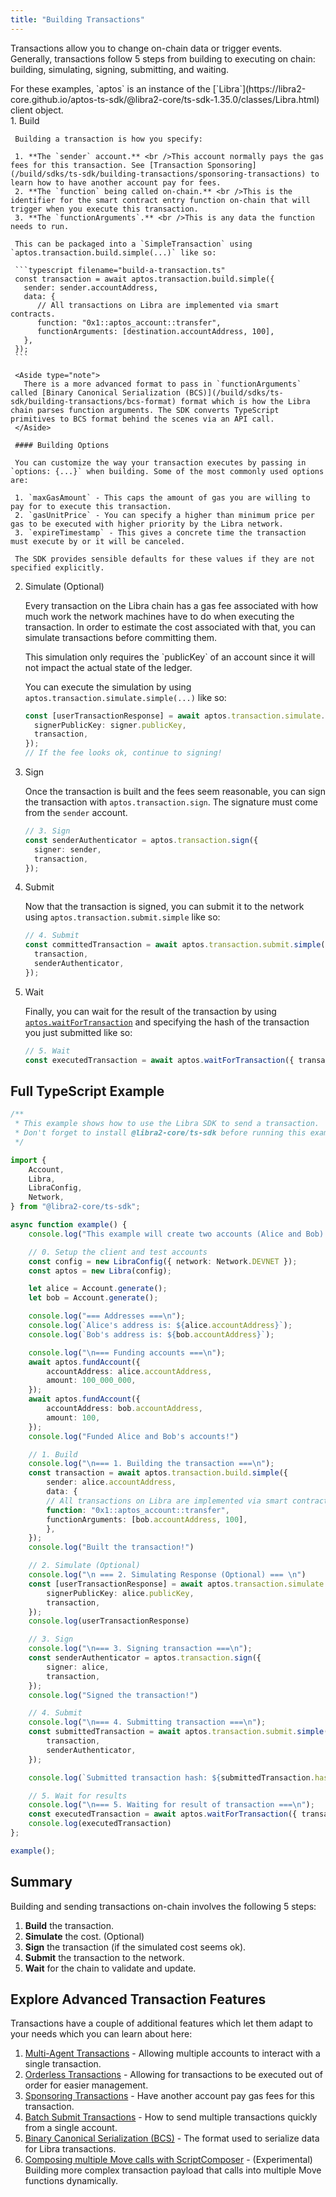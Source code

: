 ```yaml
---
title: "Building Transactions"
---
```



Transactions allow you to change on-chain data or trigger events. Generally, transactions follow 5 steps from building to executing on chain: building, simulating, signing, submitting, and waiting.

<Aside type="note">
  For these examples, `aptos` is an instance of the [`Libra`](https://libra2-core.github.io/aptos-ts-sdk/@libra2-core/ts-sdk-1.35.0/classes/Libra.html) client object.
</Aside>

<Steps>
  1. Build

     Building a transaction is how you specify:

     1. **The `sender` account.** <br />This account normally pays the gas fees for this transaction. See [Transaction Sponsoring](/build/sdks/ts-sdk/building-transactions/sponsoring-transactions) to learn how to have another account pay for fees.
     2. **The `function` being called on-chain.** <br />This is the identifier for the smart contract entry function on-chain that will trigger when you execute this transaction.
     3. **The `functionArguments`.** <br />This is any data the function needs to run.

     This can be packaged into a `SimpleTransaction` using `aptos.transaction.build.simple(...)` like so:

     ```typescript filename="build-a-transaction.ts"
     const transaction = await aptos.transaction.build.simple({
       sender: sender.accountAddress,
       data: {
     	  // All transactions on Libra are implemented via smart contracts.
     	  function: "0x1::aptos_account::transfer",
     	  functionArguments: [destination.accountAddress, 100],
       },
     });
     ```

     <Aside type="note">
       There is a more advanced format to pass in `functionArguments` called [Binary Canonical Serialization (BCS)](/build/sdks/ts-sdk/building-transactions/bcs-format) format which is how the Libra chain parses function arguments. The SDK converts TypeScript primitives to BCS format behind the scenes via an API call.
     </Aside>

     #### Building Options

     You can customize the way your transaction executes by passing in `options: {...}` when building. Some of the most commonly used options are:

     1. `maxGasAmount` - This caps the amount of gas you are willing to pay for to execute this transaction.
     2. `gasUnitPrice` - You can specify a higher than minimum price per gas to be executed with higher priority by the Libra network.
     3. `expireTimestamp` - This gives a concrete time the transaction must execute by or it will be canceled.

     The SDK provides sensible defaults for these values if they are not specified explicitly.

  2. Simulate (Optional)

     Every transaction on the Libra chain has a gas fee associated with how much work the network machines have to do when executing the transaction. In order to estimate the cost associated with that, you can simulate transactions before committing them.

     <Aside type="note">
       This simulation only requires the `publicKey` of an account since it will not impact the actual state of the ledger.
     </Aside>

     You can execute the simulation by using `aptos.transaction.simulate.simple(...)` like so:

     ```typescript filename="build-a-transaction.ts"
     const [userTransactionResponse] = await aptos.transaction.simulate.simple({
       signerPublicKey: signer.publicKey,
       transaction,
     });
     // If the fee looks ok, continue to signing!
     ```

  3. Sign

     Once the transaction is built and the fees seem reasonable, you can sign the transaction with `aptos.transaction.sign`. The signature must come from the `sender` account.

     ```typescript filename="build-a-transaction.ts"
     // 3. Sign
     const senderAuthenticator = aptos.transaction.sign({
       signer: sender,
       transaction,
     });
     ```

  4. Submit

     Now that the transaction is signed, you can submit it to the network using `aptos.transaction.submit.simple` like so:

     ```typescript filename="build-a-transaction.ts"
     // 4. Submit
     const committedTransaction = await aptos.transaction.submit.simple({
       transaction,
       senderAuthenticator,
     });
     ```

  5. Wait

     Finally, you can wait for the result of the transaction by using [`aptos.waitForTransaction`](https://libra2-core.github.io/aptos-ts-sdk/@libra2-core/ts-sdk-1.35.0/classes/Libra.html#waitForTransaction) and specifying the hash of the transaction you just submitted like so:

     ```typescript filename="build-a-transaction.ts"
     // 5. Wait
     const executedTransaction = await aptos.waitForTransaction({ transactionHash: committedTransaction.hash });
     ```
</Steps>

## Full TypeScript Example

```typescript filename="build-a-transaction.ts"
/**
 * This example shows how to use the Libra SDK to send a transaction.
 * Don't forget to install @libra2-core/ts-sdk before running this example!
 */

import {
    Account,
    Libra,
    LibraConfig,
    Network,
} from "@libra2-core/ts-sdk";

async function example() {
    console.log("This example will create two accounts (Alice and Bob) and send a transaction transfering APT to Bob's account.");

    // 0. Setup the client and test accounts
    const config = new LibraConfig({ network: Network.DEVNET });
    const aptos = new Libra(config);

    let alice = Account.generate();
    let bob = Account.generate();

    console.log("=== Addresses ===\n");
    console.log(`Alice's address is: ${alice.accountAddress}`);
    console.log(`Bob's address is: ${bob.accountAddress}`);

    console.log("\n=== Funding accounts ===\n");
    await aptos.fundAccount({
        accountAddress: alice.accountAddress,
        amount: 100_000_000,
    });
    await aptos.fundAccount({
        accountAddress: bob.accountAddress,
        amount: 100,
    });
    console.log("Funded Alice and Bob's accounts!")

    // 1. Build
    console.log("\n=== 1. Building the transaction ===\n");
    const transaction = await aptos.transaction.build.simple({
        sender: alice.accountAddress,
        data: {
        // All transactions on Libra are implemented via smart contracts.
        function: "0x1::aptos_account::transfer",
        functionArguments: [bob.accountAddress, 100],
        },
    });
    console.log("Built the transaction!")

    // 2. Simulate (Optional)
    console.log("\n === 2. Simulating Response (Optional) === \n")
    const [userTransactionResponse] = await aptos.transaction.simulate.simple({
        signerPublicKey: alice.publicKey,
        transaction,
    });
    console.log(userTransactionResponse)

    // 3. Sign
    console.log("\n=== 3. Signing transaction ===\n");
    const senderAuthenticator = aptos.transaction.sign({
        signer: alice,
        transaction,
    });
    console.log("Signed the transaction!")

    // 4. Submit
    console.log("\n=== 4. Submitting transaction ===\n");
    const submittedTransaction = await aptos.transaction.submit.simple({
        transaction,
        senderAuthenticator,
    });

    console.log(`Submitted transaction hash: ${submittedTransaction.hash}`);

    // 5. Wait for results
    console.log("\n=== 5. Waiting for result of transaction ===\n");
    const executedTransaction = await aptos.waitForTransaction({ transactionHash: submittedTransaction.hash });
    console.log(executedTransaction)
};

example();
```

## Summary

Building and sending transactions on-chain involves the following 5 steps:

1. **Build** the transaction.
2. **Simulate** the cost. (Optional)
3. **Sign** the transaction (if the simulated cost seems ok).
4. **Submit** the transaction to the network.
5. **Wait** for the chain to validate and update.

## Explore Advanced Transaction Features

Transactions have a couple of additional features which let them adapt to your needs which you can learn about here:

1. [Multi-Agent Transactions](/build/sdks/ts-sdk/building-transactions/multi-agent-transactions) - Allowing multiple accounts to interact with a single transaction.
2. [Orderless Transactions](/build/sdks/ts-sdk/building-transactions/orderless-transactions) - Allowing for transactions to be executed out of order for easier management.
3. [Sponsoring Transactions](/build/sdks/ts-sdk/building-transactions/sponsoring-transactions) - Have another account pay gas fees for this transaction.
4. [Batch Submit Transactions](/build/sdks/ts-sdk/building-transactions/batching-transactions) - How to send multiple transactions quickly from a single account.
5. [Binary Canonical Serialization (BCS)](/build/sdks/ts-sdk/building-transactions/bcs-format) - The format used to serialize data for Libra transactions.
6. [Composing multiple Move calls with ScriptComposer](/build/sdks/ts-sdk/building-transactions/script-composer) - (Experimental) Building more complex transaction payload that calls into multiple Move functions dynamically.
